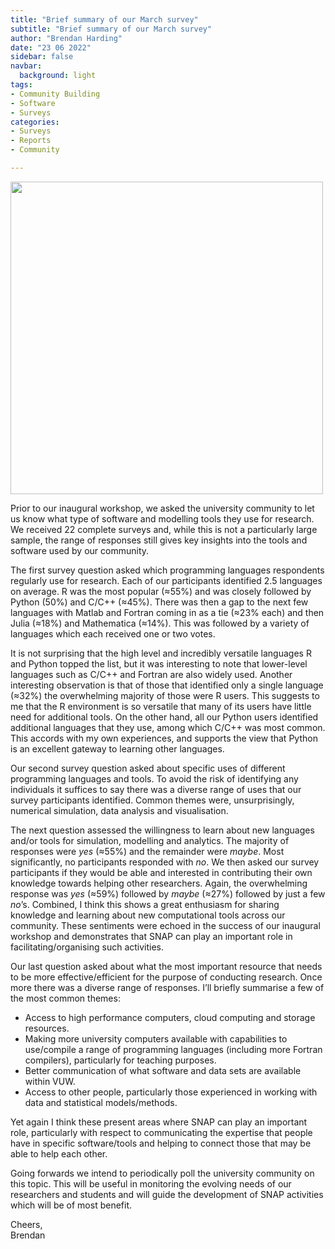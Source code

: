 ```yaml
---
title: "Brief summary of our March survey"
subtitle: "Brief summary of our March survey"
author: "Brendan Harding"
date: "23 06 2022"
sidebar: false
navbar:
  background: light
tags:
- Community Building
- Software
- Surveys
categories:
- Surveys
- Reports
- Community 

---
```


<style>
.quarto-title-block .quarto-title-banner {
  background-image: url(images/small_logo.png);
  border-bottom: solid 10px #FFFFFF;
  margin-top: -40px;
  color: white;
}
</style>

![](thumbnail1.png){width=500 fig-align="center"}

Prior to our inaugural workshop, we asked the university community to let us know what type of software and modelling tools they use for research. We received 22 complete surveys and, while this is not a particularly large sample, the range of responses still gives key insights into the tools and software used by our community. 

The first survey question asked which programming languages respondents regularly use for research. Each of our participants identified 2.5 languages on average. R was the most popular (≈55%) and was closely followed by Python (50%) and C/C++ (≈45%). There was then a gap to the next few languages with Matlab and Fortran coming in as a tie (≈23% each) and then Julia (≈18%) and Mathematica (≈14%). This was followed by a variety of languages which each received one or two votes.

It is not surprising that the high level and incredibly versatile languages R and Python topped the list, but it was interesting to note that lower-level languages such as C/C++ and Fortran are also widely used. Another interesting observation is that of those that identified only a single language (≈32%) the overwhelming majority of those were R users. This suggests to me that the R environment is so versatile that many of its users have little need for additional tools. On the other hand, all our Python users identified additional languages that they use, among which C/C++ was most common. This accords with my own experiences, and supports the view that Python is an excellent gateway to learning other languages.

Our second survey question asked about specific uses of different programming languages and tools. To avoid the risk of identifying any individuals it suffices to say there was a diverse range of uses that our survey participants identified. Common themes were, unsurprisingly, numerical simulation, data analysis and visualisation.

The next question assessed the willingness to learn about new languages and/or tools for simulation, modelling and analytics. The majority of responses were *yes* (≈55%) and the remainder were *maybe*. Most significantly, no participants responded with *no*. We then asked our survey participants if they would be able and interested in contributing their own knowledge towards helping other researchers. Again, the overwhelming response was *yes* (≈59%) followed by *maybe* (≈27%) followed by just a few *no*’s. Combined, I think this shows a great enthusiasm for sharing knowledge and learning about new computational tools across our community. These sentiments were echoed in the success of our inaugural workshop and demonstrates that SNAP can play an important role in facilitating/organising such activities.

Our last question asked about what the most important resource that needs to be more effective/efficient for the purpose of conducting research. Once more there was a diverse range of responses. I’ll briefly summarise a few of the most common themes:

- Access to high performance computers, cloud computing and storage resources.
- Making more university computers available with capabilities to use/compile a range of programming languages (including more Fortran compilers), particularly for teaching purposes.
- Better communication of what software and data sets are available within VUW.
- Access to other people, particularly those experienced in working with data and statistical models/methods.

Yet again I think these present areas where SNAP can play an important role, particularly with respect to communicating the expertise that people have in specific software/tools and helping to connect those that may be able to help each other.

Going forwards we intend to periodically poll the university community on this topic. This will be useful in monitoring the evolving needs of our researchers and students and will guide the development of SNAP activities which will be of most benefit.

Cheers,  
Brendan

